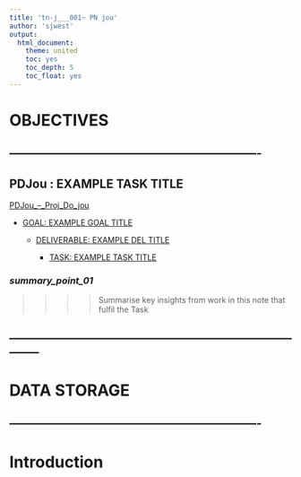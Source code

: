 ```yaml
---
title: 'tn-j___001~ PN jou'
author: 'sjwest'
output:
  html_document:
    theme: united
    toc: yes
    toc_depth: 5
    toc_float: yes
---
```




# OBJECTIVES



----------------------------------------------------------------
----------------------------------------------------------------



## PDJou : EXAMPLE TASK TITLE


[PDJou_--_Proj_Do_jou](../../PDJou_--_Proj_Do_jou.Rmd)


* [GOAL: EXAMPLE GOAL TITLE](../../PDJou_--_Proj_Do_jou.Rmd#goal-example-goal-title)

    + [DELIVERABLE: EXAMPLE DEL TITLE](../../PDJou_--_Proj_Do_jou.Rmd#deliverable-example-del-title)

        - [TASK: EXAMPLE TASK TITLE](../../PDJou_--_Proj_Do_jou.Rmd#task-example-task-title)



### _summary_point_01_

>>>>
>>>> Summarise key insights from work in this note that fulfil the Task
>>>>



--------------------------------------------------------------------------------
--------------------------------------------------------------------------------



# DATA STORAGE


----------------------------------------------------------------
----------------------------------------------------------------



# Introduction






























